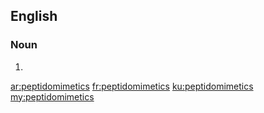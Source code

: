 ==English==

===Noun===
{{head|en|noun plural form}}

# {{plural of|peptidomimetic|lang=en}}

[[ar:peptidomimetics]]
[[fr:peptidomimetics]]
[[ku:peptidomimetics]]
[[my:peptidomimetics]]